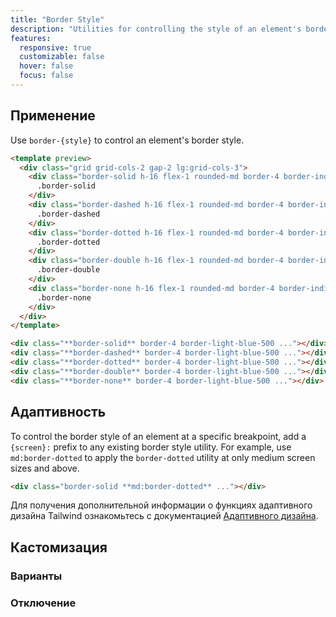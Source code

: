 ```yaml
---
title: "Border Style"
description: "Utilities for controlling the style of an element's borders."
features:
  responsive: true
  customizable: false
  hover: false
  focus: false
---
```




## Применение

Use `border-{style}` to control an element's border style.

```html indigo
<template preview>
  <div class="grid grid-cols-2 gap-2 lg:grid-cols-3">
    <div class="border-solid h-16 flex-1 rounded-md border-4 border-indigo-500 border-opacity-100 font-extrabold text-indigo-600 flex justify-center items-center">
      .border-solid
    </div>
    <div class="border-dashed h-16 flex-1 rounded-md border-4 border-indigo-500 border-opacity-100 font-extrabold text-indigo-600 flex justify-center items-center">
      .border-dashed
    </div>
    <div class="border-dotted h-16 flex-1 rounded-md border-4 border-indigo-500 border-opacity-100 font-extrabold text-indigo-600 flex justify-center items-center">
      .border-dotted
    </div>
    <div class="border-double h-16 flex-1 rounded-md border-4 border-indigo-500 border-opacity-100 font-extrabold text-indigo-600 flex justify-center items-center">
      .border-double
    </div>
    <div class="border-none h-16 flex-1 rounded-md border-4 border-indigo-500 border-opacity-100 font-extrabold text-indigo-600 flex justify-center items-center">
      .border-none
    </div>
  </div>
</template>

<div class="**border-solid** border-4 border-light-blue-500 ..."></div>
<div class="**border-dashed** border-4 border-light-blue-500 ..."></div>
<div class="**border-dotted** border-4 border-light-blue-500 ..."></div>
<div class="**border-double** border-4 border-light-blue-500 ..."></div>
<div class="**border-none** border-4 border-light-blue-500 ..."></div>
```

## Адаптивность

To control the border style of an element at a specific breakpoint, add a `{screen}:` prefix to any existing border style utility. For example, use `md:border-dotted` to apply the `border-dotted` utility at only medium screen sizes and above.

```html
<div class="border-solid **md:border-dotted** ..."></div>
```

Для получения дополнительной информации о функциях адаптивного дизайна Tailwind ознакомьтесь с документацией [Адаптивного дизайна](/docs/responsive-design).

## Кастомизация

### Варианты

<Variants plugin="borderStyle" />

### Отключение

<Disabling plugin="borderStyle" />
